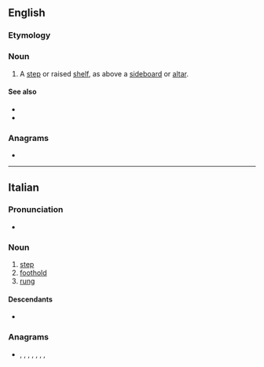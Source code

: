 {{also|gradinò}}
==English==

===Etymology===
{{bor|en|it|gradino}}

===Noun===
{{en-noun|s|gradini}}

# {{lb|en|architecture}} A [[step]] or raised [[shelf]], as above a [[sideboard]] or [[altar]].

====See also====
* {{l|en|superaltar}}
* {{l|en|gradin}}

{{Webster 1913}}

===Anagrams===
* {{anagrams|en|a=adginor|Gordian|adoring|gordian|idorgan|roading}}

----

==Italian==

===Pronunciation===
* {{it-IPA|gradìno}}

===Noun===
{{it-noun|m}}

# [[step]]
# [[foothold]]
# [[rung]]

====Descendants====
* {{desc|en|gradino|bor=1}}

===Anagrams===
* {{l|it|dragoni}}, {{l|it|girando}}, {{l|it|Gironda}}, {{l|it|gradoni}}, {{l|it|gridano}}, {{l|it|grondai}}, {{l|it|ingorda}}, {{l|it|rigando}}